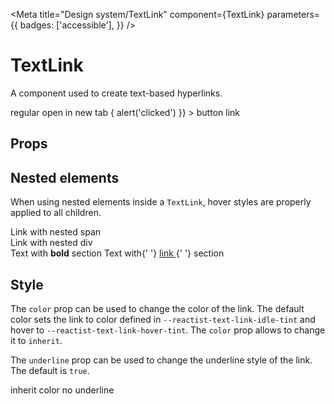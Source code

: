 
<Meta
    title="Design system/TextLink"
    component={TextLink}
    parameters={{
        badges: ['accessible'],
    }}
/>

# TextLink

A component used to create text-based hyperlinks.

<Canvas>
    <Story
        name="Main demo"
        parameters={{
            chromatic: { disableSnapshot: false },
        }}
    >
        <Stack space="medium" align="start">
            <TextLink href="https://www.doist.com/">regular</TextLink>
            <TextLink href="https://www.doist.com/" openInNewTab={true}>
                open in new tab
            </TextLink>
            <TextLink
                as="button"
                onClick={() => {
                    alert('clicked')
                }}
            >
                button link
            </TextLink>
        </Stack>
    </Story>
</Canvas>

## Props

<ArgsTable of={TextLink} />

## Nested elements

When using nested elements inside a `TextLink`, hover styles are properly applied to all children.

<Canvas>
    <Story
        name="Nested elements"
        parameters={{
            chromatic: { disableSnapshot: false },
        }}
    >
        <Stack space="medium" align="start">
            <TextLink href="https://www.doist.com/">
                <span>Link with nested span</span>
            </TextLink>
            <TextLink href="https://www.doist.com/">
                <div>Link with nested div</div>
            </TextLink>
            <TextLink href="https://www.doist.com/">
                Text with <strong>bold</strong> section
            </TextLink>
            <TextLink href="https://www.doist.com/">
                Text with{' '}
                <a href="https://www.doist.com" target="_blank">
                    link
                </a>{' '}
                section
            </TextLink>
        </Stack>
    </Story>
</Canvas>

## Style

The `color` prop can be used to change the color of the link. The default color sets the link to color defined in `--reactist-text-link-idle-tint` and hover to `--reactist-text-link-hover-tint`. The `color` prop allows to change it to `inherit`.

The `underline` prop can be used to change the underline style of the link. The default is `true`.

<Canvas>
    <Story
        name="Colors"
        parameters={{
            chromatic: { disableSnapshot: false },
        }}
    >
        <Stack space="medium" align="start">
            <TextLink href="https://www.doist.com/" color="inherit">
                inherit color
            </TextLink>
            <TextLink href="https://www.doist.com/" underline={false}>
                no underline
            </TextLink>
        </Stack>
    </Story>
</Canvas>
